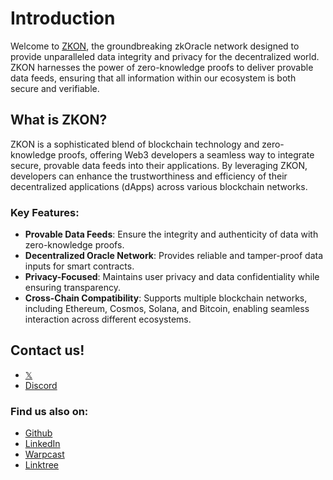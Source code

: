 # Introduction

Welcome to [ZKON](https://zkon.xyz), the groundbreaking zkOracle network designed to provide unparalleled data integrity and privacy for the decentralized world. ZKON harnesses the power of zero-knowledge proofs to deliver provable data feeds, ensuring that all information within our ecosystem is both secure and verifiable.

## What is ZKON?

ZKON is a sophisticated blend of blockchain technology and zero-knowledge proofs, offering Web3 developers a seamless way to integrate secure, provable data feeds into their applications. By leveraging ZKON, developers can enhance the trustworthiness and efficiency of their decentralized applications (dApps) across various blockchain networks.

### Key Features:
- **Provable Data Feeds**: Ensure the integrity and authenticity of data with zero-knowledge proofs.
- **Decentralized Oracle Network**: Provides reliable and tamper-proof data inputs for smart contracts.
- **Privacy-Focused**: Maintains user privacy and data confidentiality while ensuring transparency.
- **Cross-Chain Compatibility**: Supports multiple blockchain networks, including Ethereum, Cosmos, Solana, and Bitcoin, enabling seamless interaction across different ecosystems.

## Contact us!

- [𝕏](https://twitter.com/zkon_network)
- [Discord](https://discord.gg/AnmcW4HY2M)

### Find us also on:

- [Github](https://github.com/ZKON-Network)
- [LinkedIn](https://www.linkedin.com/company/zkon-network)
- [Warpcast](https://warpcast.com/zkon)
- [Linktree](https://linktr.ee/zkon)
